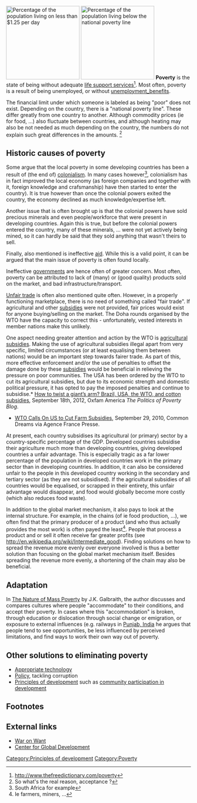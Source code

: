 {{topic header| default.png | Poverty}} 

[[File:Percentage population living on less than $1.25 per day 2009.png|thumb|right|200px|Percentage of the population living on less than $1.25 per day]]
[[File:Percent poverty world map.png|thumb|right|200px|Percentage of the population living below the national poverty line]]
'''Poverty''' is the state of being without adequate [[life support services]]<ref>http://www.thefreedictionary.com/poverty</ref>. Most often, poverty is a result of being unemployed, or without [[unemployment_benefits]]{{W|Unemployment_benefits}}.

The financial limit under which someone is labeled as being "poor" does not exist. Depending on the country, there is a "national poverty line". These differ greatly from one country to another. Although commodity prices (ie for food, ...) also fluctuate between countries, and although heating may also be not needed as much depending on the country, the numbers do not explain such great differences in the amounts. <ref>So what's the real reason, acceptance ?</ref> 

== Historic causes of poverty ==
{{Main|Exploitation}}
Some argue that the local poverty in some developing countries has been a result of (the end of) [[colonialism]]. In many cases however<ref>South Africa for example</ref>, colonialism has in fact improved the local economy (as foreign companies and together with it, foreign knowledge and crafsmanship) have then started to enter the country). It is true however than once the colonial powers exited the country, the economy declined as much knowledge/expertise left. 

Another issue that is often brought up is that the colonial powers have sold precious minerals and even people/workforce that were present in developing countries. Again this is true, but before the colonial powers entered the country, many of these minerals, ... were not yet actively being mined, so it can hardly be said that they sold anything that wasn't theirs to sell.

Finally, also mentioned is ineffective [[aid]]. While this is a valid point, it can be argued that the main issue of poverty is often found locally.

Ineffective [[government]]s are hence often of greater concern. Most often, poverty can be attributed to lack of (many) or (good quality) products sold on the market, and bad infrastructure/transport. 

[[Fair trade|Unfair trade]] is often also mentioned quite often. However, in a properly functioning marketplace, there is no need of something called "fair trade". If agricultural and other [[subsidies]] were not provided, fair prices would exist for anyone buying/selling on the market. The Doha rounds organised by the WTO have the capacity to correct this - unfortunately, vested interests in member nations make this unlikely. 

One aspect needing greater attention and action by the WTO is [[agricultural subsidies]]. Making the use of agricultural subsidies illegal apart from very specific, limited circumstances (or at least equalising them  between nations) would be an important step towards fairer trade. As part of this, more effective enforcement and/or the use of penalties to offset the damage done by these [[subsidies]] would be beneficial in relieving the pressure on poor communities. The USA has been ordered by the WTO to cut its agricultural subsidies, but due to its economic strength and domestic political pressure, it has opted to pay the imposed penalties and continue to subsidise.<ref>* [http://politicsofpoverty.oxfamamerica.org/2012/09/18/brazil-usa-the-wto-and-cotton-subsidies/ How to twist a giant’s arm? Brazil, USA, the WTO, and cotton subsidies], September 18th, 2012, Oxfam America ''The Politics of Poverty Blog''.
* [https://www.commondreams.org/headline/2010/09/29-3 WTO Calls On US to Cut Farm Subsidies], September 29, 2010, Common Dreams via Agence France Presse.</ref>

At present, each country subsidises its agricultural (or primary) sector by a country-specific percentage of the GDP. Developed countries subsidise their agriculture much more than developing countries, giving developed countries a unfair advantage. This is especially tragic as a far lower percentage of the population in developed countries work in the primary sector than in developing countries. In addition, it can also be considered unfair to the people in this developed country working in the secondary and tertiary sector (as they are not subsidised). If the agricultural subsidies of all countries would be equalised, or scrapped in their entirety, this unfair advantage would disappear, and food would globally become more costly (which also reduces food waste). 

In addition to the global market mechanism, it also pays to look at the internal structure. For example, in the chains (of ie food production, ...), we often find that the primary producer of a product (and who thus actually provides the most work) is often payed the least<ref>Ie farmers, miners, ...</ref>. People that process a product and or sell it often receive far greater profits (see http://en.wikipedia.org/wiki/Intermediate_good). Finding solutions on how to spread the revenue more evenly over everyone involved is thus a better solution than focusing on the global market mechanism itself. Besides spreading the revenue more evenly, a shortening of the chain may also be beneficial.

==Adaptation==
In [[The Nature of Mass Poverty]] by J.K. Galbraith, the author discusses and compares cultures where people "accommodate" to their conditions, and accept their poverty. In cases where this "accommodation" is broken, through education or dislocation through social change or emigration, or exposure to external influences (e.g. railways in [[Punjab, India]] he argues that people tend to see opportunities, be less influenced by perceived limitations, and find ways to work their own way out of poverty.

== Other solutions to eliminating poverty ==
* [[Appropriate technology]]
* [[Policy]], tackling corruption
* [[Principles of development]] such as [[community participation in development]]

== Footnotes ==
{{reflist}}

==External links==
* [http://www.waronwant.org War on Want]
* [http://www.cgdev.org/ Center for Global Development]

[[Category:Principles of development]]
[[Category:Poverty]]